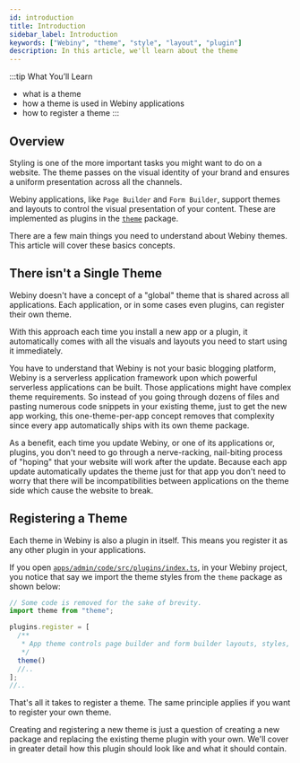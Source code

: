 ```yaml
---
id: introduction
title: Introduction
sidebar_label: Introduction
keywords: ["Webiny", "theme", "style", "layout", "plugin"]
description: In this article, we'll learn about the theme
---
```


<!-- Always include this section on top of the page. -->

:::tip What You’ll Learn
- what is a theme
- how a theme is used in Webiny applications
- how to register a theme
:::

## Overview

Styling is one of the more important tasks you might want to do on a website. The theme passes on the visual identity of your brand and ensures a uniform presentation across all the channels.

Webiny applications, like `Page Builder` and `Form Builder`, support themes and layouts to control the visual presentation of your content. These are implemented as plugins in the [`theme`](https://github.com/webiny/webiny-js/tree/next/apps/theme) package.

There are a few main things you need to understand about Webiny themes. This article will cover these basics concepts.

## There isn't a Single Theme

Webiny doesn't have a concept of a "global" theme that is shared across all applications. Each application, or in some cases even plugins, can register their own theme.

With this approach each time you install a new app or a plugin, it automatically comes with all the visuals and layouts you need to start using it immediately.

You have to understand that Webiny is not your basic blogging platform, Webiny is a serverless application framework upon which powerful serverless applications can be built. Those applications might have complex theme requirements. So instead of you going through dozens of files and pasting numerous code snippets in your existing theme, just to get the new app working, this one-theme-per-app concept removes that complexity since every app automatically ships with its own theme package.

As a benefit, each time you update Webiny, or one of its applications or, plugins, you don't need to go through a nerve-racking, nail-biting process of "hoping" that your website will work after the update.
Because each app update automatically updates the theme just for that app you don't need to worry that there will be incompatibilities between applications on the theme side which cause the website to break.

## Registering a Theme

Each theme in Webiny is also a plugin in itself. This means you register it as any other plugin in your applications.

If you open [`apps/admin/code/src/plugins/index.ts`](https://github.com/webiny/webiny-js/blob/next/applications/admin/code/src/plugins/index.ts#L13), in your Webiny project, you notice that say we import the theme styles from the `theme` package as shown below:

```ts
// Some code is removed for the sake of brevity.
import theme from "theme";

plugins.register = [
  /**
   * App theme controls page builder and form builder layouts, styles, etc.
   */
  theme()
  //..
];
//..
```

That's all it takes to register a theme. The same principle applies if you want to register your own theme.

Creating and registering a new theme is just a question of creating a new package and replacing the existing theme plugin with your own. We'll cover in greater detail how this plugin should look like and what it should contain.
